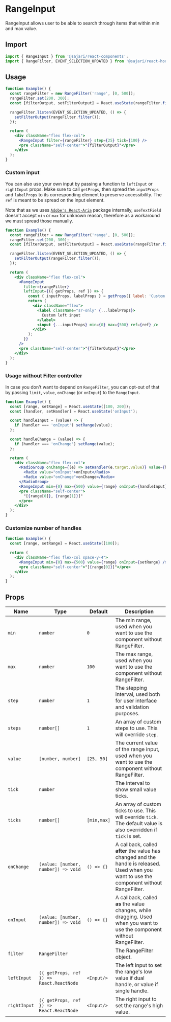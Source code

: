 
<SEO
  title="RangeInput"
  description="RangeInput allows user to be able to search through items that within min and max value."
/>

# RangeInput

RangeInput allows user to be able to search through items that within min and max value.

## Import

```js
import { RangeInput } from '@sajari/react-components';
import { RangeFilter, EVENT_SELECTION_UPDATED } from '@sajari/react-hooks';
```

## Usage

```jsx
function Example() {
  const rangeFilter = new RangeFilter('range', [0, 500]);
  rangeFilter.set(200, 300);
  const [filterOutput, setFilterOutput] = React.useState(rangeFilter.filter());

  rangeFilter.listen(EVENT_SELECTION_UPDATED, () => {
    setFilterOutput(rangeFilter.filter());
  });

  return (
    <div className="flex flex-col">
      <RangeInput filter={rangeFilter} step={25} tick={100} />
      <pre className="self-center">"{filterOutput}"</pre>
    </div>
  );
}
```

### Custom input

You can also use your own input by passing a function to `leftInput` or `rightInput` props. Make sure to call `getProps`, then spread the `inputProps` and `labelProps` to its corresponding element to preserve accessibility. The `ref` is meant to be spread on the input element.

Note that as we uses [`Adobe's React-Aria`](https://react-spectrum.adobe.com/react-aria/useTextField.html) package internally, `useTextField` doesn't accept `min` or `max` for unknown reason, therefore as a workaround we must spread those manually.

```jsx
function Example() {
  const rangeFilter = new RangeFilter('range', [0, 500]);
  rangeFilter.set(200, 300);
  const [filterOutput, setFilterOutput] = React.useState(rangeFilter.filter());

  rangeFilter.listen(EVENT_SELECTION_UPDATED, () => {
    setFilterOutput(rangeFilter.filter());
  });

  return (
    <div className="flex flex-col">
      <RangeInput
        filter={rangeFilter}
        leftInput={({ getProps, ref }) => {
          const { inputProps, labelProps } = getProps({ label: 'Custom left input' });
          return (
            <div className="flex">
              <label className="sr-only" {...labelProps}>
                Custom left input
              </label>
              <input {...inputProps} min={0} max={500} ref={ref} />
            </div>
          );
        }}
      />
      <pre className="self-center">"{filterOutput}"</pre>
    </div>
  );
}
```

### Usage without Filter controller

In case you don't want to depend on `RangeFilter`, you can opt-out of that by passing `limit`, `value`, `onChange` (or `onInput`) to the `RangeInput`.

```jsx
function Example() {
  const [range, setRange] = React.useState([100, 200]);
  const [handler, setHandler] = React.useState('onInput');

  const handleInput = (value) => {
    if (handler === 'onInput') setRange(value);
  };

  const handleChange = (value) => {
    if (handler === 'onChange') setRange(value);
  };

  return (
    <div className="flex flex-col">
      <RadioGroup onChange={(e) => setHandler(e.target.value)} value={handler} inline>
        <Radio value="onInput">onInput</Radio>
        <Radio value="onChange">onChange</Radio>
      </RadioGroup>
      <RangeInput min={0} max={500} value={range} onInput={handleInput} onChange={handleChange} />
      <pre className="self-center">
        "[{range[0]}, {range[1]}]"
      </pre>
    </div>
  );
}
```

### Customize number of handles

```jsx
function Example() {
  const [range, setRange] = React.useState([100]);

  return (
    <div className="flex flex-col space-y-4">
      <RangeInput min={0} max={500} value={range} onInput={setRange} />
      <pre className="self-center">"[{range[0]}]"</pre>
    </div>
  );
}
```

## Props

| Name         | Type                                     | Default     | Description                                                                                                                                 |
| ------------ | ---------------------------------------- | ----------- | ------------------------------------------------------------------------------------------------------------------------------------------- |
| `min`        | `number`                                 | `0`         | The min range, used when you want to use the component without RangeFilter.                                                                 |
| `max`        | `number`                                 | `100`       | The max range, used when you want to use the component without RangeFilter.                                                                 |
| `step`       | `number`                                 | `1`         | The stepping interval, used both for user interface and validation purposes.                                                                |
| `steps`      | `number[]`                               | `1`         | An array of custom steps to use. This will override `step`.                                                                                 |
| `value`      | `[number, number]`                       | `[25, 50]`  | The current value of the range input, used when you want to use the component without RangeFilter.                                          |
| `tick`       | `number`                                 |             | The interval to show small value ticks.                                                                                                     |
| `ticks`      | `number[]`                               | `[min,max]` | An array of custom ticks to use. This will override `tick`. The default value is also overridden if `tick` is set.                          |
| `onChange`   | `(value: [number, number]) => void`      | `() => {}`  | A callback, called **after** the value has changed and the handle is released. Used when you want to use the component without RangeFilter. |
| `onInput`    | `(value: [number, number]) => void`      | `() => {}`  | A callback, called **as** the value changes, while dragging. Used when you want to use the component without RangeFilter.                   |
| `filter`     | `RangeFilter`                            |             | The RangeFilter object.                                                                                                                     |
| `leftInput`  | `({ getProps, ref }) => React.ReactNode` | `<Input/>`  | The left input to set the range's low value if dual handle, or value if single handle.                                                      |
| `rightInput` | `({ getProps, ref }) => React.ReactNode` | `<Input/>`  | The right input to set the range's high value.                                                                                              |
